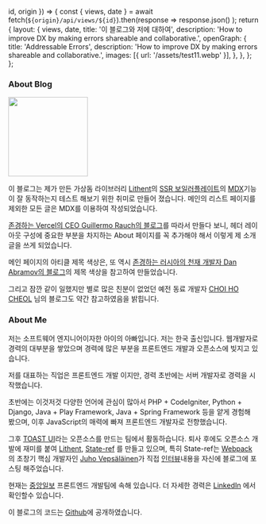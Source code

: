   id,
  origin
}) => {
  const { views, date } = await fetch(`${origin}/api/views/${id}`).then(response =>
    response.json()
  );
  return {
    layout: {
      views,
      date,
      title: '이 블로그와 저에 대하여',
      description:
        'How to improve DX by making errors shareable and collaborative.',
      openGraph: {
        title: 'Addressable Errors',
        description:
          'How to improve DX by making errors shareable and collaborative.',
        images: [{ url: '/assets/test11.webp' }],
      },
    },
  };
};

### About Blog

<a href="https://bsky.app/profile/superlucky84.bsky.social" class="not-prose" target="_blank"><img alt="Guillermo Rauch" width="160" height="160" decoding="async" data-nimg="1" class="rounded-full bg-gray-100 block mt-0 mb-5 mx-auto sm:float-right sm:ml-5 sm:mb-5 grayscale hover:grayscale-0" src="/assets/kim.jpg" style="color: transparent;" /></a>

이 블로그는 제가 만든 가상돔 라이브러리 [Lithent](https://github.com/superlucky84/lithent)의 [SSR 보일러플레이트](https://github.com/superlucky84/lithent/tree/master/createLithent/express#welcome-to-lithent-ssr-boilerplate)의 [MDX](https://mdxjs.com/)기능이 잘 동작하는지 테스트 해보기 위한 취미로 만들어 졌습니다. 메인의 리스트 페이지를 제외한 모든 글은 MDX를 이용하여 작성되었습니다.


[존경하는 Vercel의 CEO Guillermo Rauch의 블로그](https://rauchg.com/)를 따라서 만들다 보니, 헤더 레이아웃 구성에 중요한 부분을 차지하는 About 페이지를 꼭 추가해야 해서 이렇게 제 소개글을 쓰게 되었습니다.

메인 페이지의 아티클 제목 색상은, 또 역시 [존경하는 러시아의 천재 개발자 Dan Abramov의 블로그](https://overreacted.io/)의 제목 색상을 참고하여 만들었습니다.

그리고 잠깐 같이 일했지만 별로 많은 친분이 없었던 예전 동료 개발자 [CHOI HO CHEOL](https://chchoing88.github.io/ho_blog/) 님의 블로그도 약간 참고하였음을 밝힙니다.


### About Me

저는 소프트웨어 엔지니어이자한 아이의 아빠입니다. 저는 한국 출신입니다. 웹개발자로 경력의 대부분을 쌓았으며 경력에 많은 부분을 프론트엔드 개발과 오픈소스에 빚지고 있습니다.

저를 대표하는 직업은 프론트엔드 개발 이지만, 경력 초반에는 서버 개발자로 경력을 시작했습니다. 

초반에는 이것저것 다양한 언어에 관심이 많아서 PHP + CodeIgniter, Python + Django, Java + Play Framework, Java + Spring Framework 등을 얕게 경험해 봤으며, 이후 JavaScript의 매력에 빠져 프론트엔드 개발자로 전향했습니다.

그후 [TOAST UI](https://ui.toast.com/)라는 오픈소스를 만드는 팀에서 활동하습니다. 퇴사 후에도  오픈소스 개발에 재미를 붙여 [Lithent](https://github.com/superlucky84/lithent), [State-ref](https://github.com/superlucky84/state-ref) 를 만들고 있으며, 특히 State-ref는 [Webpack](https://webpack.js.org/)의 초창기 핵심 개발자인 [Juho Vepsäläinen](https://survivejs.com/about-me/)가 직접 [인터뷰](https://survivejs.com/blog/state-ref-interview/)내용을 자신에 블로그에 포스팅 해주었습니다.

현재는 [중앙일보](https://www.joongang.co.kr/) 프론트엔드 개발팀에 속해 있습니다. 더 자세한 경력은 [LinkedIn](https://www.linkedin.com/in/superlucky84/) 에서 확인할수 있습니다.

이 블로그의 코드는 [Github](https://github.com/superlucky84/blog)에 공개하였습니다.







